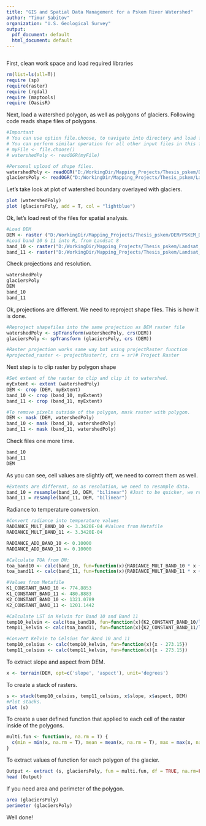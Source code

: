 ```yaml
---
title: "GIS and Spatial Data Management for a Pskem River Watershed"
author: "Timur Sabitov"
organization: "U.S. Geological Survey"
output:
  pdf_document: default
  html_document: default
---
```


```r
```
First, clean work space and load required libraries

```r
rm(list=ls(all=T)) 
require (sp)
require(raster)
require (rgdal)
require (maptools)
require (OasisR)
```

Next, load a watershed polygon, as well as polygons of glaciers.
Following code reads shape files of polygons.
```r
#Important
# You can use option file.choose, to navigate into directory and load file this way.
# You can perform similar operation for all other input files in this function.
# myFile <- file.choose()
# watershedPoly <- readOGR(myFile)

#Personal upload of shape files.
watershedPoly <- readOGR("D:/WorkingDir/Mapping_Projects/Thesis_pskem/DA_Pskem.shp")
glaciersPoly <- readOGR("D:/WorkingDir/Mapping_Projects/Thesis_pskem/Landcover.shp")
```

Let's take look at plot of watershed boundary overlayed with glaciers.
```r
plot (watershedPoly)
plot (glaciersPoly, add = T, col = "lightblue")
```

Ok, let's load rest of the files for spatial analysis.
```r
#Load DEM
DEM <- raster ("D:/WorkingDir/Mapping_Projects/Thesis_pskem/DEM/PSKEM_DEM_Clipped_UTM1.tif")
#Load band 10 & 11 into R, from Landsat 8
band_10 <- raster("D:/WorkingDir/Mapping_Projects/Thesis_pskem/Landsat_B10_B11/band10.tif") #change image name accordingly
band_11 <- raster("D:/WorkingDir/Mapping_Projects/Thesis_pskem/Landsat_B10_B11/band11.tif") #change image name accordingly
```

Check projections and resolution.
```r
watershedPoly
glaciersPoly
DEM
band_10
band_11
```

Ok, projections are different. We need to reproject shape files.
This is how it is done.
```r
#Reproject shapefiles into the same projection as DEM raster file
watershedPoly <- spTransform(watershedPoly, crs(DEM))
glaciersPoly <- spTransform (glaciersPoly, crs (DEM))

#Raster projection works same way but using projectRaster function
#projected_raster <- projectRaster(r, crs = sr)# Project Raster
```

Next step is to clip raster by polygon shape
```r
#Set extent of the raster to clip and clip it to watershed.
myExtent <- extent (watershedPoly)
DEM <- crop (DEM, myExtent)
band_10 <- crop (band_10, myExtent)
band_11 <- crop (band_11, myExtent)

#To remove pixels outside of the polygon, mask raster with polygon.
DEM <- mask (DEM, watershedPoly)
band_10 <- mask (band_10, watershedPoly)
band_11 <- mask (band_11, watershedPoly)
```

Check files one more time.
```r
band_10
band_11
DEM
```

As you can see, cell values are slightly off, we need to correct them as well.
```r
#Extents are different, so as resolution, we need to resample data.
band_10 = resample(band_10, DEM, "bilinear") #Just to be quicker, we resample to 27, instead one should consider resampling to 30m.
band_11 = resample(band_11, DEM, "bilinear")
```

Radiance to temperature conversion.
```r
#Convert radiance into temperature values
RADIANCE_MULT_BAND_10 <- 3.3420E-04 #Values from Metafile
RADIANCE_MULT_BAND_11 <- 3.3420E-04

RADIANCE_ADD_BAND_10 <- 0.10000
RADIANCE_ADD_BAND_11 <- 0.10000

#Calculate TOA from DN:
toa_band10 <- calc(band_10, fun=function(x){RADIANCE_MULT_BAND_10 * x + RADIANCE_ADD_BAND_10})
toa_band11 <- calc(band_11, fun=function(x){RADIANCE_MULT_BAND_11 * x + RADIANCE_ADD_BAND_11})

#Values from Metafile
K1_CONSTANT_BAND_10 <- 774.8853
K1_CONSTANT_BAND_11 <- 480.8883
K2_CONSTANT_BAND_10 <- 1321.0789
K2_CONSTANT_BAND_11 <- 1201.1442

#Calculate LST in Kelvin for Band 10 and Band 11
temp10_kelvin <- calc(toa_band10, fun=function(x){K2_CONSTANT_BAND_10/log(K1_CONSTANT_BAND_10/x + 1)})
temp11_kelvin <- calc(toa_band11, fun=function(x){K2_CONSTANT_BAND_11/log(K1_CONSTANT_BAND_11/x + 1)})

#Convert Kelvin to Celsius for Band 10 and 11
temp10_celsius <- calc(temp10_kelvin, fun=function(x){x - 273.15})
temp11_celsius <- calc(temp11_kelvin, fun=function(x){x - 273.15})
```

To extract slope and aspect from DEM.
```r
x <- terrain(DEM, opt=c('slope', 'aspect'), unit='degrees')
```

To create a stack of rasters.
```r
s <- stack(temp10_celsius, temp11_celsius, x$slope, x$aspect, DEM)
#Plot stacks.
plot (s)
```

To create a user defined function that applied to each cell of the raster inside of the polygons.
```r
multi.fun <- function(x, na.rm = T) {
  c(min = min(x, na.rm = T), mean = mean(x, na.rm = T), max = max(x, na.rm = T), sd = sd(x, na.rm =  T))
}
```

To extract values of function for each polygon of the glacier.
```r
Output <- extract (s, glaciersPoly, fun = multi.fun, df = TRUE, na.rm=FALSE)
head (Output)
```

If you need area and perimeter of the polygon.
```r
area (glaciersPoly)
perimeter (glaciersPoly)
```

Well done!